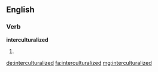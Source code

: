 ==English==

===Verb===
'''interculturalized'''

# {{past of|interculturalize}}

[[de:interculturalized]]
[[fa:interculturalized]]
[[mg:interculturalized]]